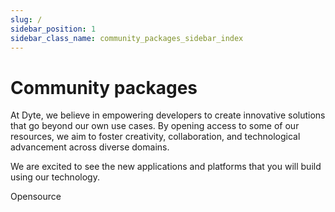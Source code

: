 ```yaml
---
slug: /
sidebar_position: 1
sidebar_class_name: community_packages_sidebar_index
---
```


# Community packages

At Dyte, we believe in empowering developers to create innovative solutions that go beyond our own use cases. By opening access to some of our resources, we aim to foster creativity, collaboration, and technological advancement across diverse domains.

We are excited to see the new applications and platforms that you will build using our technology.

<CardSection id="packages" title="Packages">
  <Card
    title="Device Emulator"
    to="/community-packages/device-emulator"
    description="Simulate media devices within your browser, by providing a seamless testing environment and enabling more efficient development and debugging."
    tag={{
      label: 'OSS',
      color: '#2160FD',
      description: 'Opensource Software',
    }}
  >
    <span class="community-tag">Opensource</span>
  </Card>
  <Card
    title="Troubleshooter (Coming soon)"
    description="Our diagnostic tool designed to analyze, identify, and resolve real-time communication issues, enhancing connection stability and performance."
  />
</CardSection>
